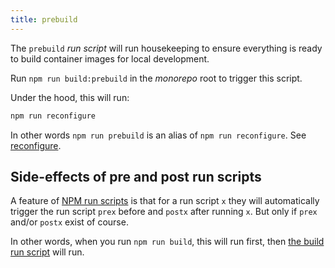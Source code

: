 ```yaml
---
title: prebuild
---
```


The `prebuild` _run script_ will run housekeeping to ensure everything is ready
to build container images for local development.

Run `npm run build:prebuild` in the _monorepo_ root to trigger this script.

Under the hood, this will run:

```sh title="Terminal"
npm run reconfigure
```

In other words `npm run prebuild` is an alias of `npm run reconfigure`.
See [reconfigure](/docs/reference/contributors/monorepo/run-scripts/reconfigure).

## Side-effects of pre and post run scripts

A feature of [NPM run
scripts](https://docs.npmjs.com/cli/v10/using-npm/scripts) is that for a run
script `x` they will automatically trigger the run script `prex` before
and `postx` after running `x`. But only if `prex` and/or `postx` exist of course.

In other words, when you run `npm run build`, this will run first, then [the
build run script](/docs/reference/contributors/monorepo/run-scripts/build/)
will run.
